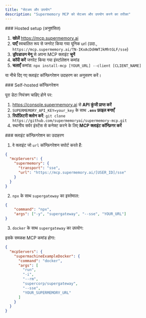 ```yaml
---
title: "सेटअप और उपयोग"
description: "Supermemory MCP को सेटअप और उपयोग करने का तरीका"
---
```


<div id="hosted-setup-recommended">
  ### Hosted setup (अनुशंसित)
</div>

1. **खोलें** https://mcp.supermemory.ai
2. **पाएँ** स्वचालित रूप से जनरेट किया गया यूनिक url (उदा., `https://mcp.supermemory.ai/TN-IKxAcDdHWTJkMhtGLF/sse`)
3. **ड्रॉपडाउन मेनू** से अपना MCP क्लाइंट **चुनें**
4. **कॉपी करें** जनरेट किया गया इंस्टॉलेशन कमांड
5. **चलाएँ** कमांड: `npx install-mcp [YOUR_URL] --client [CLIENT_NAME]`

या नीचे दिए गए क्लाइंट कॉन्फ़िगरेशन उदाहरण का अनुसरण करें।

<div id="self-hosted-configuration">
  ### Self-hosted कॉन्फ़िगरेशन
</div>

पूरा डेटा नियंत्रण चाहिए होने पर:

1. https://console.supermemory.ai से **API कुंजी प्राप्त करें**
2. `SUPERMEMORY_API_KEY=your_key` के साथ **`.env` फ़ाइल बनाएँ**
3. **रिपॉज़िटरी क्लोन करें**: `git clone https://github.com/supermemoryai/supermemory-mcp.git`
4. स्थानीय सर्वर इंस्टेंस से कनेक्ट करने के लिए **MCP क्लाइंट कॉन्फ़िगर करें**

<div id="client-configuration-example">
  ### क्लाइंट कॉन्फ़िगरेशन का उदाहरण
</div>

1. वे क्लाइंट जो `url` कॉन्फ़िगरेशन सपोर्ट करते हैं:

```json
{
  "mcpServers": {
    "supermemory": {
      "transport": "sse",
      "url": "https://mcp.supermemory.ai/[USER_ID]/sse"
    }
  }
}
```

2. `npx` के साथ `supergateway` का इस्तेमाल:

```json
{
    "command": "npx",
    "args": ["-y", "supergateway", "--sse", "YOUR_URL"]
}
```

3. `docker` के साथ `supergateway` का उपयोग:

इसके समकक्ष MCP कमांड होगा:

```json
{
  "mcpServers": {
    "supermachineExampleDocker": {
      "command": "docker",
      "args": [
        "run",
        "-i",
        "--rm",
        "supercorp/supergateway",
        "--sse",
        "YOUR_SUPERMEMORY_URL"
      ]
    }
  }
}
```
